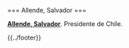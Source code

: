 <noinclude>{{header|1=Salvador Allende}}</noinclude>

<includeonly>=== Allende, Salvador ===</includeonly>

'''[[allende-salvador|Allende, Salvador]]'''. Presidente de Chile.

<noinclude>{{../footer}}</noinclude>
